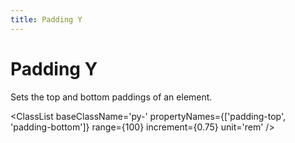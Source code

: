 ```yaml
---
title: Padding Y
---
```



# Padding Y

Sets the top and bottom paddings of an element.

<ClassList 
  baseClassName='py-' 
  propertyNames={['padding-top', 'padding-bottom']} 
  range={100} 
  increment={0.75} 
  unit='rem'
/>

